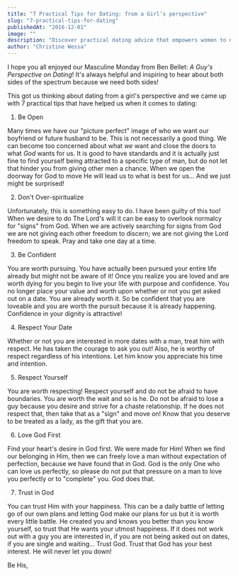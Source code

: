 ```yaml
---
title: "7 Practical Tips for Dating: from a Girl’s perspective"
slug: "7-practical-tips-for-dating"
publishedAt: "2016-12-01"
image: ""
description: "Discover practical dating advice that empowers women to navigate relationships with confidence and authenticity"
author: "Christine Wessa"
---
```


I hope you all enjoyed our Masculine Monday from Ben Bellet: *A Guy's Perspective on Dating*! It's always helpful and inspiring to hear about both sides of the spectrum because we need both sides!

This got us thinking about dating from a girl's perspective and we came up with 7 practical tips that have helped us when it comes to dating:

1. Be Open

Many times we have our "picture perfect" image of who we want our boyfriend or future husband to be. This is not necessarily a good thing. We can become too concerned about what *we* want and close the doors to what *God* wants for us. It is good to have standards and it is actually just fine to find yourself being attracted to a specific type of man, but do not let that hinder you from giving other men a chance. When we open the doorway for God to move He will lead us to what is best for us... And we just might be surprised!

2. Don't Over-spiritualize

Unfortunately, this is something easy to do. I have been guilty of this too! When we desire to do The Lord's will it can be easy to overlook normalcy for "signs" from God. When we are actively searching for signs from God we are not giving each other freedom to discern; we are not giving the Lord freedom to speak. Pray and take one day at a time.

3. Be Confident

You are worth pursuing. You have actually been pursued your entire life already but might not be aware of it! Once you realize you are loved and are worth dying for you begin to live your life with purpose and confidence. You no longer place your value and worth upon whether or not you get asked out on a date. You are already worth it. So be confident that you are loveable and you are worth the pursuit because it is already happening. Confidence in your dignity is attractive!

4. Respect Your Date

Whether or not you are interested in more dates with a man, treat him with respect. He has taken the courage to ask you out! Also, he is worthy of respect regardless of his intentions. Let him know you appreciate his time and intention.

5. Respect Yourself

You are worth respecting! Respect yourself and do not be afraid to have boundaries. You are worth the wait and so is he. Do not be afraid to lose a guy because you desire and strive for a chaste relationship. If he does not respect that, then take that as a "sign" and move on! Know that you deserve to be treated as a lady, as the gift that you are.

6. Love God First

Find your heart's desire in God first. We were made for Him! When we find our belonging in Him, then we can freely love a man without expectation of perfection, because we have found that in God. God is the only One who can love us perfectly, so please do not put that pressure on a man to love you perfectly or to "complete" you. God does that.

7. Trust in God

You can trust Him with your happiness. This can be a daily battle of letting go of our own plans and letting God make our plans for us but it is worth every little battle. He created you and knows you better than you know yourself, so trust that He wants your utmost happiness. If it does not work out with a guy you are interested in, if you are not being asked out on dates, if you are single and waiting... Trust God. Trust that God has your best interest. He will never let you down!

Be His,

